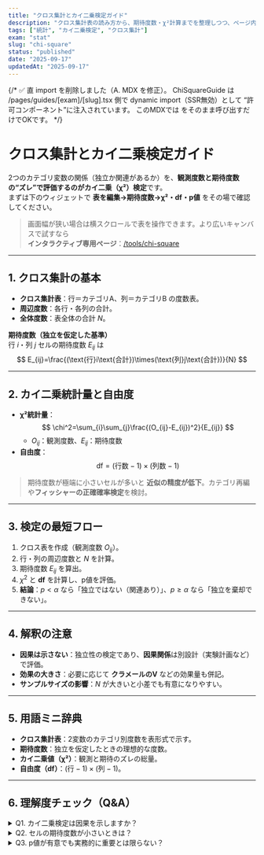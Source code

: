 ```yaml
---
title: "クロス集計とカイ二乗検定ガイド"
description: "クロス集計表の読み方から、期待度数・χ²計算までを整理しつつ、ページ内でインタラクティブに体験"
tags: ["統計", "カイ二乗検定", "クロス集計"]
exam: "stat"
slug: "chi-square"
status: "published"
date: "2025-09-17"
updatedAt: "2025-09-17"
---
```


{/* 
  ✅ 直 import を削除しました（A. MDX を修正）。
  ChiSquareGuide は /pages/guides/[exam]/[slug].tsx 側で
  dynamic import（SSR無効）として “許可コンポーネント”に注入されています。
  このMDXでは <ChiSquareGuide /> をそのまま呼び出すだけでOKです。
*/}

# クロス集計とカイ二乗検定ガイド

2つのカテゴリ変数の関係（独立か関連があるか）を、**観測度数と期待度数の“ズレ”**で評価するのが**カイ二乗（χ²）検定**です。  
まずは下のウィジェットで **表を編集→期待度数→χ²・df・p値** をその場で確認してください。

<section style={{ margin: '12px 0 20px' }}>
  <ChiSquareGuide />
</section>

> 画面幅が狭い場合は横スクロールで表を操作できます。より広いキャンバスで試すなら  
> **インタラクティブ専用ページ**：[/tools/chi-square](/tools/chi-square)

---

## 1. クロス集計の基本

- **クロス集計表**：行＝カテゴリA、列＝カテゴリB の度数表。  
- **周辺度数**：各行・各列の合計。  
- **全体度数**：表全体の合計 $N$。

**期待度数（独立を仮定した基準）**  
行 $i$・列 $j$ セルの期待度数 $E_{ij}$ は  
$$
E_{ij}=\frac{(\text{行}i\text{合計})\times(\text{列}j\text{合計})}{N}
$$

---

## 2. カイ二乗統計量と自由度

- **χ²統計量**：  
$$
\chi^2=\sum_{i}\sum_{j}\frac{(O_{ij}-E_{ij})^2}{E_{ij}}
$$
  - $O_{ij}$：観測度数、$E_{ij}$：期待度数
- **自由度**：  
$$
\text{df}=(\text{行数}-1)\times(\text{列数}-1)
$$

> 期待度数が極端に小さいセルが多いと **近似の精度が低下**。カテゴリ再編や**フィッシャーの正確確率検定**を検討。

---

## 3. 検定の最短フロー

1. クロス表を作成（観測度数 $O_{ij}$）。  
2. 行・列の周辺度数と $N$ を計算。  
3. 期待度数 $E_{ij}$ を算出。  
4. $χ^2$ と **df** を計算し、p値を評価。  
5. **結論**：$p<\alpha$ なら「独立ではない（関連あり）」、$p\ge \alpha$ なら「独立を棄却できない」。

---

## 4. 解釈の注意

- **因果は示さない**：独立性の検定であり、**因果関係**は別設計（実験計画など）で評価。  
- **効果の大きさ**：必要に応じて **クラメールのV** などの効果量も併記。  
- **サンプルサイズの影響**：$N$ が大きいと小差でも有意になりやすい。

---

## 5. 用語ミニ辞典

- **クロス集計表**：2変数のカテゴリ別度数を表形式で示す。  
- **期待度数**：独立を仮定したときの理想的な度数。  
- **カイ二乗値（χ²）**：観測と期待のズレの総量。  
- **自由度（df）**：$(\text{行}-1)\times(\text{列}-1)$。

---

## 6. 理解度チェック（Q&A）

<details class="qa-card">
  <summary class="qa-q">Q1. カイ二乗検定は因果を示しますか？</summary>
  <div class="qa-a">
    いいえ。**独立性（関連の有無）**に関する検定です。因果は別途の研究設計（実験計画など）が必要です。
  </div>
</details>

<details class="qa-card">
  <summary class="qa-q">Q2. セルの期待度数が小さいときは？</summary>
  <div class="qa-a">
    カテゴリの再編（セル連結）や、**フィッシャーの正確確率検定**の利用を検討します。
  </div>
</details>

<details class="qa-card">
  <summary class="qa-q">Q3. p値が有意でも実務的に重要とは限らない？</summary>
  <div class="qa-a">
    はい。サンプルが大きいと僅差でも有意化します。**効果量（例：クラメールのV）**や現場インパクトも併せて判断します。
  </div>
</details>

